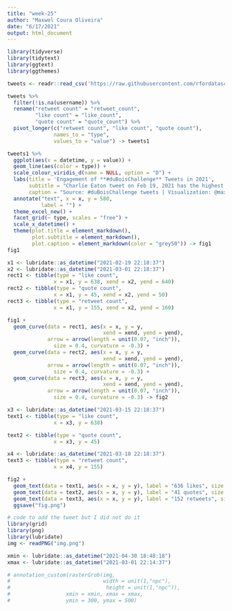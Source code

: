 ```yaml
---
title: "week-25"
author: "Maxwel Coura Oliveira"
date: "6/17/2021"
output: html_document
---
```



```r
library(tidyverse)
library(tidytext)
library(ggtext)
library(ggthemes)
```


```r
tweets <- readr::read_csv('https://raw.githubusercontent.com/rfordatascience/tidytuesday/master/data/2021/2021-06-15/tweets.csv')
```
```r
tweets %>% 
  filter(!is.na(username)) %>% 
  rename("retweet count" = "retweet_count",
         "like count" = "like_count",
         "quote count" = "quote_count") %>% 
  pivot_longer(c("retweet count", "like count", "quote count"), 
               names_to = "type",
               values_to = "value") -> tweets1
```




```r
tweets1 %>% 
  ggplot(aes(x = datetime, y = value)) + 
  geom_line(aes(color = type)) +
  scale_colour_viridis_d(name = NULL, option = "D") +
  labs(title = 'Engagement of **#duBoisChallenge** Tweets in 2021',
       subtitle = "Charlie Eaton tweet on Feb 19, 2021 has the highest engagement of #duBoisChallenge",
       caption = "Source: #duBoisChallenge tweets | Visualization: @maxwelco") +
  annotate("text", x = x, y = 580, 
           label = "") +
  theme_excel_new() +
  facet_grid(~ type, scales = "free") +
  scale_x_datetime() +
  theme(plot.title = element_markdown(),
        plot.subtitle = element_markdown(),
        plot.caption = element_markdown(color = "grey50")) -> fig1
fig1
```


```r
x1 <- lubridate::as_datetime("2021-02-19 22:18:37")
x2 <- lubridate::as_datetime("2021-03-01 22:18:37")
rect1 <- tibble(type = "like count",
               x = x1, y = 638, xend = x2, yend = 640)
rect2 <- tibble(type = "quote count",
               x = x1, y = 45, xend = x2, yend = 50)
rect3 <- tibble(type = "retweet count",
               x = x1, y = 155, xend = x2, yend = 160)
```


```r
fig1 +
  geom_curve(data = rect1, aes(x = x, y = y, 
                               xend = xend, yend = yend),
             arrow = arrow(length = unit(0.07, "inch")), 
               size = 0.4, curvature = -0.3) +
  geom_curve(data = rect2, aes(x = x, y = y, 
                               xend = xend, yend = yend),
             arrow = arrow(length = unit(0.07, "inch")), 
               size = 0.4, curvature = -0.3) + 
  geom_curve(data = rect3, aes(x = x, y = y, 
                               xend = xend, yend = yend),
             arrow = arrow(length = unit(0.07, "inch")), 
               size = 0.4, curvature = -0.3) -> fig2
```


```r
x3 <- lubridate::as_datetime("2021-03-15 22:18:37")
text1 <- tibble(type = "like count", 
               x = x3, y = 638)

text2 <- tibble(type = "quote count",
               x = x3, y = 45)

x4 <- lubridate::as_datetime("2021-03-18 22:18:37")
text3 <- tibble(type = "retweet count",
               x = x4, y = 155)
```


```r
fig2 +
  geom_text(data = text1, aes(x = x, y = y), label = "636 likes", size = 3) +
  geom_text(data = text2, aes(x = x, y = y), label = "41 quotes", size = 3) +
  geom_text(data = text3, aes(x = x, y = y), label = "152 retweets", size = 3) +
  ggsave("fig.png")
```


```r
# code to add the tweet but I did not do it
library(grid)
library(png)
library(lubridate)
img <- readPNG("img.png")

xmin <- lubridate::as_datetime("2021-04-30 18:48:18")
xmax <- lubridate::as_datetime("2021-03-01 22:14:37")

# annotation_custom(rasterGrob(img, 
#                              width = unit(1,"npc"), 
#                               height = unit(1,"npc")), 
#                  xmin = xmin, xmax = xmax, 
#                  ymin = 300, ymax = 500) 
```


